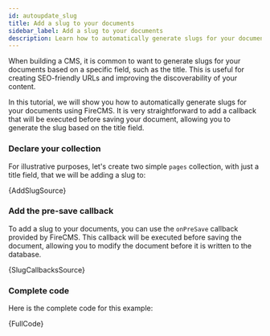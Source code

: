 ```yaml
---
id: autoupdate_slug
title: Add a slug to your documents
sidebar_label: Add a slug to your documents
description: Learn how to automatically generate slugs for your documents in Firestore using FireCMS. This tutorial will guide you through the process of adding a slug field to your collection, configuring a custom field to generate slugs based on a document's title, and ensuring that slugs are unique across your Firestore database. By leveraging FireCMS's custom field capabilities and Firestore's unique index constraints, you can streamline the process of creating SEO-friendly URLs for your documents, enhancing the user experience and discoverability of your CMS application.
---
```


When building a CMS, it is common to want to generate slugs for your documents
based on a specific field, such as the title. This is useful for creating
SEO-friendly URLs and improving the discoverability of your content.

In this tutorial, we will show you how to automatically generate slugs for your
documents using FireCMS. It is very straightforward to add a callback that will
be executed before saving your document, allowing you to generate the slug based
on the title field.

### Declare your collection

For illustrative purposes, let's create two simple `pages` collection, with just a title field, that we will
be adding a slug to:


<CodeBlock language="tsx">{AddSlugSource}</CodeBlock>

### Add the pre-save callback

To add a slug to your documents, you can use the `onPreSave` callback provided by FireCMS.
This callback will be executed before saving the document, allowing you to modify the document before
it is written to the database.

<CodeBlock language="tsx">{SlugCallbacksSource}</CodeBlock>

### Complete code

Here is the complete code for this example:

<CodeBlock language="tsx">{FullCode}</CodeBlock>
